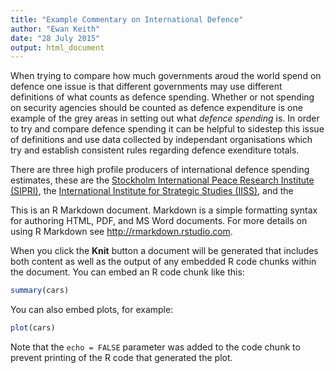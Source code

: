 ```yaml
---
title: "Example Commentary on International Defence"
author: "Ewan Keith"
date: "28 July 2015"
output: html_document
---
```


When trying to compare how much governments aroud the world spend on defence one issue is that different governments may use different definitions of what counts as defence spending. Whether or not spending on security agencies should be counted as defence expenditure is one example of the grey areas in setting out what *defence spending* is. In order to try and compare defence spending it can be helpful to sidestep this issue of definitions and use data collected by independant organisations which try and establish consistent rules regarding defence exenditure totals.

There are three high profile producers of international defence spending estimates, these are the [Stockholm International Peace Research Institute (SIPRI)](http://www.sipri.org), the [International Institute for Strategic Studies (IISS)](https://www.iiss.org), and the 

This is an R Markdown document. Markdown is a simple formatting syntax for authoring HTML, PDF, and MS Word documents. For more details on using R Markdown see <http://rmarkdown.rstudio.com>.

When you click the **Knit** button a document will be generated that includes both content as well as the output of any embedded R code chunks within the document. You can embed an R code chunk like this:

```r
summary(cars)
```

You can also embed plots, for example:

```r
plot(cars)
```

Note that the `echo = FALSE` parameter was added to the code chunk to prevent printing of the R code that generated the plot.
